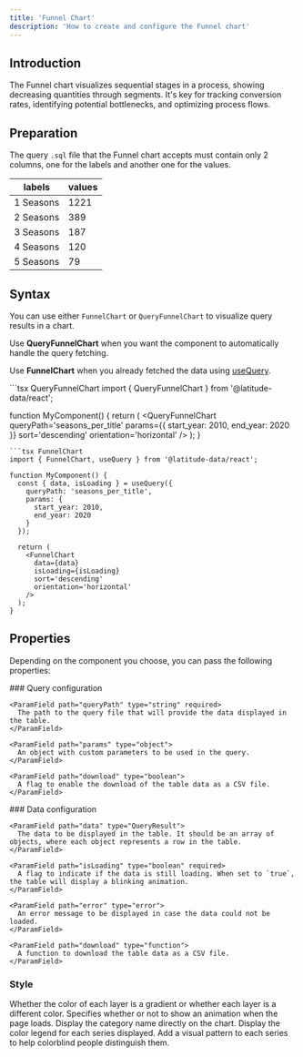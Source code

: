 ```yaml
---
title: 'Funnel Chart'
description: 'How to create and configure the Funnel chart'
---
```


<FunnelChartIframe />

## Introduction
The Funnel chart visualizes sequential stages in a process, showing decreasing quantities through segments. It's key for tracking conversion rates, identifying potential bottlenecks, and optimizing process flows.

## Preparation
The query `.sql` file that the Funnel chart accepts must contain only 2 columns, one for the labels and another one for the values.

| labels     | values  |
| ---------- | ------- |
| 1 Seasons  | 1221    |
| 2 Seasons  | 389     |
| 3 Seasons  | 187     |
| 4 Seasons  | 120     |
| 5 Seasons  | 79      |

## Syntax

You can use either `FunnelChart` or `QueryFunnelChart` to visualize query results in a chart.

Use **QueryFunnelChart** when you want the component to automatically handle the query fetching.

Use **FunnelChart** when you already fetched the data using [useQuery](/react/running-query/use-query).

<CodeGroup>
```tsx QueryFunnelChart
import { QueryFunnelChart } from '@latitude-data/react';

function MyComponent() {
  return (
    <QueryFunnelChart
      queryPath='seasons_per_title'
      params={{
        start_year: 2010,
        end_year: 2020
      }}
      sort='descending'
      orientation='horizontal'
    />
  );
}
```
```tsx FunnelChart
import { FunnelChart, useQuery } from '@latitude-data/react';

function MyComponent() {
  const { data, isLoading } = useQuery({
    queryPath: 'seasons_per_title',
    params: {
      start_year: 2010,
      end_year: 2020
    }
  });

  return (
    <FunnelChart
      data={data}
      isLoading={isLoading}
      sort='descending'
      orientation='horizontal'
    />
  );
}
```
</CodeGroup>

## Properties

Depending on the component you choose, you can pass the following properties:

<Tabs>
  <Tab title="QueryFunnelChart">
    ### Query configuration

    <ParamField path="queryPath" type="string" required>
      The path to the query file that will provide the data displayed in the table.
    </ParamField>

    <ParamField path="params" type="object">
      An object with custom parameters to be used in the query.
    </ParamField>

    <ParamField path="download" type="boolean">
      A flag to enable the download of the table data as a CSV file.
    </ParamField>
  </Tab>

  <Tab title="FunnelChart">
    ### Data configuration

    <ParamField path="data" type="QueryResult">
      The data to be displayed in the table. It should be an array of objects, where each object represents a row in the table.
    </ParamField>

    <ParamField path="isLoading" type="boolean" required>
      A flag to indicate if the data is still loading. When set to `true`, the table will display a blinking animation.
    </ParamField>

    <ParamField path="error" type="error">
      An error message to be displayed in case the data could not be loaded.
    </ParamField>

    <ParamField path="download" type="function">
      A function to download the table data as a CSV file.
    </ParamField>
  </Tab>
</Tabs>

### Style

<ParamField path="showColorGradient" type="boolean">
    Whether the color of each layer is a gradient or whether each layer is a different color.
</ParamField>

<ParamField path="animation" type="boolean">
    Specifies whether or not to show an animation when the page loads.
</ParamField>

<ParamField path="showLabels" type="boolean">
    Display the category name directly on the chart.
</ParamField>

<ParamField path="showLegend" type="boolean">
    Display the color legend for each series displayed.
</ParamField>

<ParamField path="showDecal" type="boolean">
    Add a visual pattern to each series to help colorblind people distinguish them.
</ParamField>
